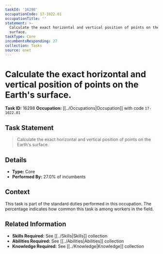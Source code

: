 ```yaml
---
taskId: '16298'
occupationCode: 17-1022.01
occupationTitle: ''
statement: >-
  Calculate the exact horizontal and vertical position of points on the Earth's
  surface.
taskType: Core
incumbentsResponding: 27
collection: Tasks
source: onet
---
```

# Calculate the exact horizontal and vertical position of points on the Earth's surface.

**Task ID:** 16298
**Occupation:** [[../Occupations|Occupation]] with code `17-1022.01`

## Task Statement

> Calculate the exact horizontal and vertical position of points on the Earth's surface.

## Details

- **Type:** Core
- **Performed By:** 27.0% of incumbents

## Context

This task is part of the standard duties performed in this occupation. The percentage indicates how common this task is among workers in the field.

## Related Information

- **Skills Required:** See [[../Skills|Skills]] collection
- **Abilities Required:** See [[../Abilities|Abilities]] collection
- **Knowledge Required:** See [[../Knowledge|Knowledge]] collection
